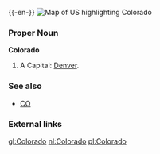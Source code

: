 {{wikipedia}}
{{-en-}}
[[Image:Map of USA highlighting Colorado.png|thumb|right|Map of US highlighting Colorado]]
===Proper Noun===
'''Colorado'''
#A {{USstate}}  Capital: [[Denver]].
===See also===
*[[CO]]
===External links===
{{pedialite}}

[[gl:Colorado]]
[[nl:Colorado]]
[[pl:Colorado]]